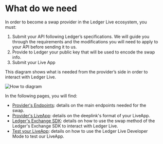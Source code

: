 
# What do we need

In order to become a swap provider in the Ledger Live ecosystem, you must:
 1. Submit your API following Ledger’s specifications. We will guide you through the requirements and the modifications you will need to apply to your API before sending it to us.
 2. Provide to Ledger your public key that will be used to encode the swap info.
 3. Submit your Live App 

This diagram shows what is needed from the provider’s side in order to interact with Ledger Live.

<Zoom>
    <img
      alt="How to diagram"
      src="/exchange/how-to.png"
    />
</Zoom>


In the following pages, you will find:
- [Provider's Endpoints](./providers-endpoints): details on the main endpoints needed for the swap.
- [Provider's LiveApp](./providers-liveapp): details on the deeplink's format of your LiveApp.
- [Ledger's Exchange SDK](../howto/ledger-exchange-sdk): details on how to use the swap method of the Ledger's Exchange SDK to interact with Ledger Live.
- [Test your LiveApp](../../../../APIs/wallet-api/examples/test-live-app/prerequisites): details on how to use the Ledger Live Developer Mode to test our LiveApp. 
